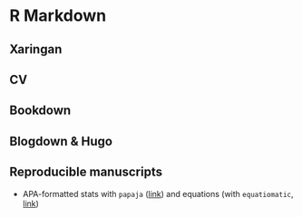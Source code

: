 # R Markdown {#rmarkdown}

## Xaringan

## CV

## Bookdown

## Blogdown & Hugo

## Reproducible manuscripts

- APA-formatted stats with `papaja` ([link](http://frederikaust.com/papaja_man/reporting.html)) and equations (with `equatiomatic`, [link](https://datalorax.github.io/equatiomatic/))

